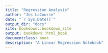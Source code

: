 ```yaml
--- 
title: "Regression Analysis"
author: "Jes LaCourse"
date: "`r Sys.Date()`"
output_dir: "docs"
site: bookdown::bookdown_site
output: bookdown::html_book
documentclass: book
description: "A Linear Regression Notebook"
---
```



